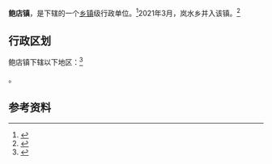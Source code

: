 {{中国乡级行政区|14/04/28/101/000}}

'''鲍店镇'''，是{{PRC admin/fullname|14/04/28/101/000|3}}下辖的一个[[乡镇|乡镇]]级行政单位。<ref>{{PRC admin/ref sgc|{{PRC admin/parent|14/04/28/101/000}}}}</ref>2021年3月，岚水乡并入该镇。<ref>{{cite web |title=长子县人民政府关于乡级行政区划调整的通告 |url=http://www.zhangzi.gov.cn/zzxxgk/zfxxgk/zfxxgkml/gzdt_3400/tzgggs_3402/202103/t20210319_2295386.html |website=长子县人民政府 |accessdate=2021-03-23 |date=2021-03-19}}</ref>

== 行政区划 ==

鲍店镇下辖以下地区：<ref>{{PRC admin/ref sgc|14/04/28/101/000}}</ref>

{{PRC admin/children|14/04/28/101/000}}。

== 参考资料 ==

{{reflist}}

{{行政区划小作品}}
{{PRC admin/navcat|14/04/28/101/000}}